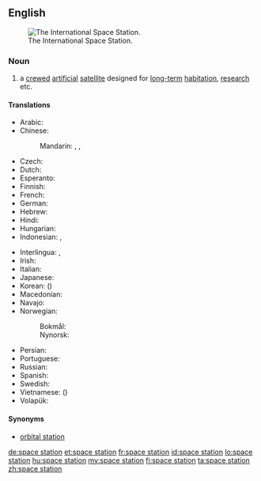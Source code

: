 ==English==
[[Image:STS-114_view_of_the_ISS_after_undocking.jpg|thumb|right|The International Space Station.]]

===Noun===
{{wikipedia}}
{{en-noun|head=[[space]] [[station]]}}

# a [[crewed]] [[artificial]] [[satellite]] designed for [[long-term]] [[habitation]], [[research]] etc.

====Translations====
{{trans-top|crewed artificial satellite}}
* Arabic: {{t|ar|مُحَطَّة فَضَاء|f|tr=muḥaṭṭat faḍāʾ}}
* Chinese:
*: Mandarin: {{t+|cmn|空間站|sc=Hani}}, {{t|cmn|空间站|tr=kōngjiānzhàn|sc=Hani}}, {{t+|cmn|太空站|tr=tàikōngzhàn|sc=Hans}}
* Czech: {{t|cs|vesmírná stanice|f}}
* Dutch: {{t+|nl|ruimtestation|n}}
* Esperanto: {{t|eo|kosmostacio}}
* Finnish: {{t+|fi|avaruusasema}}
* French: {{t+|fr|station spatiale|f}}
* German: {{t+|de|Raumstation}}
* Hebrew: {{t|he|תחנת חלל|f|tr=takhanát-khalál}}
* Hindi: {{t|hi|अंतरिक्ष स्टेशन|tr=antarikṣ sṭēśan|sc=Deva}}
* Hungarian: {{t+|hu|űrállomás}}
* Indonesian: {{t|id|stasiun ruang angkasa}}, {{t|id|stasiun luar angkasa}}
{{trans-mid}}
* Interlingua: {{t|ia|astrostation}}, {{t|ia|station de investigationes spatial}}
* Irish: {{t|ga|stáisiún spáis|m}}
* Italian: {{t|it|stazione spaziale|f}}
* Japanese: {{t|ja|宇宙ステーション|tr=uchū-sutēshon|sc=Jpan}}
* Korean: {{t|ko|우주 정거장|tr=uju jeong-geojang|sc=Kore}} ({{t|ko|宇宙停車場|sc=Kore}})
* Macedonian: {{t|mk|вселенска станица|f|tr=vsélenska stánica}}
* Navajo: {{t|nv|béésh naatʼaʼítsoh}}
* Norwegian:
*: Bokmål: {{t|nb|romstasjon|m}}
*: Nynorsk: {{t|nn|romstasjon|m}}
* Persian: {{t|fa|ایستگاه فضایی|sc=fa-Arab}}
* Portuguese: {{t|pt|estação espacial|f}}
* Russian: {{t|ru|косми́ческая ста́нция|f}}
* Spanish: {{t|es|estación espacial|f}}
* Swedish: {{t|sv|rymdstation|c}}
* Vietnamese: {{t|vi|trạm không gian}} ({{t|vi|站空間}})
* Volapük: {{t|vo|stelastejen}}
{{trans-bottom}}

====Synonyms====
* [[orbital station]]

[[de:space station]]
[[et:space station]]
[[fr:space station]]
[[id:space station]]
[[lo:space station]]
[[hu:space station]]
[[my:space station]]
[[fi:space station]]
[[ta:space station]]
[[zh:space station]]